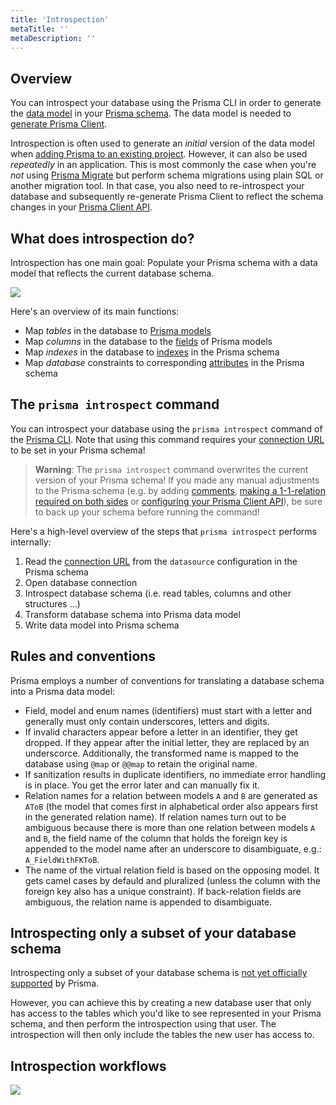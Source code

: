 ```yaml
---
title: 'Introspection'
metaTitle: ''
metaDescription: ''
---
```


## Overview

You can introspect your database using the Prisma CLI in order to generate the [data model]() in your [Prisma schema](). The data model is needed to [generate Prisma Client]().

Introspection is often used to generate an _initial_ version of the data model when [adding Prisma to an existing project](). However, it can also be used _repeatedly_ in an application. This is most commonly the case when you're _not_ using [Prisma Migrate]() but perform schema migrations using plain SQL or another migration tool. In that case, you also need to re-introspect your database and subsequently re-generate Prisma Client to reflect the schema changes in your [Prisma Client API](). 

## What does introspection do?

Introspection has one main goal: Populate your Prisma schema with a data model that reflects the current database schema.

![](https://imgur.com/EYC3RIK.png)

Here's an overview of its main functions:

- Map _tables_ in the database to [Prisma models]()
- Map _columns_ in the database to the [fields]() of Prisma models
- Map _indexes_ in the database to [indexes]() in the Prisma schema
- Map _database_ constraints to corresponding [attributes]() in the Prisma schema

## The `prisma introspect` command

You can introspect your database using the `prisma introspect` command of the [Prisma CLI](). Note that using this command requires your [connection URL]() to be set in your Prisma schema!

> **Warning**: The `prisma introspect` command overwrites the current version of your Prisma schema! If you made any manual adjustments to the Prisma schema (e.g. by adding [comments](), [making a 1-1-relation required on both sides]() or [configuring your Prisma Client API]()), be sure to back up your schema before running the command!

Here's a high-level overview of the steps that `prisma introspect` performs internally:

1. Read the [connection URL]() from the `datasource` configuration in the Prisma schema
1. Open database connection
1. Introspect database schema (i.e. read tables, columns and other structures ...)
1. Transform database schema into Prisma data model
1. Write data model into Prisma schema

## Rules and conventions

Prisma employs a number of conventions for translating a database schema into a Prisma data model:

- Field, model and enum names (identifiers) must start with a letter and generally must only contain underscores, letters and digits.
- If invalid characters appear before a letter in an identifier, they get dropped. If they appear after the initial letter, they are replaced by an underscorce. Additionally, the transformed name is mapped to the database using `@map` or `@@map` to retain the original name.
- If sanitization results in duplicate identifiers, no immediate error handling is in place. You get the error later and can manually fix it.
- Relation names for a relation between models `A` and `B` are generated as `AToB` (the model that comes first in alphabetical order also appears first in the generated relation name). If relation names turn out to be ambiguous because there is more than one relation between models `A` and `B`, the field name of the column that holds the foreign key is appended to the model name after an underscore to disambiguate, e.g.: `A_FieldWithFKToB`. 
- The name of the virtual relation field is based on the opposing model. It gets camel cases by defauld and pluralized (unless the column with the foreign key also has a unique constraint). If back-relation fields are ambiguous, the relation name is appended to disambiguate.

## Introspecting only a subset of your database schema

Introspecting only a subset of your database schema is [not yet officially supported](https://github.com/prisma/prisma2/issues/807) by Prisma. 

However, you can achieve this by creating a new database user that only has access to the tables which you'd like to see represented in your Prisma schema, and then perform the introspection using that user. The introspection will then only include the tables the new user has access to.

## Introspection workflows

![](https://imgur.com/8Tp9jRL.png)
